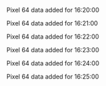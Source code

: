 Pixel 64 data added for 16:20:00

Pixel 64 data added for 16:21:00

Pixel 64 data added for 16:22:00

Pixel 64 data added for 16:23:00

Pixel 64 data added for 16:24:00

Pixel 64 data added for 16:25:00

